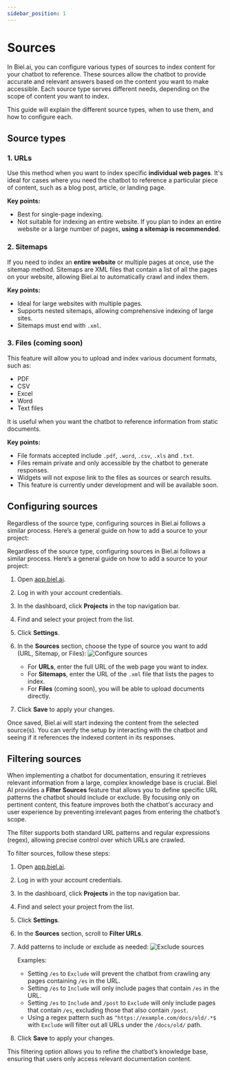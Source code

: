 ```yaml
---
sidebar_position: 1
---
```


# Sources

In Biel.ai, you can configure various types of sources to index content for your chatbot to reference.
These sources allow the chatbot to provide accurate and relevant answers based on the content you want to make accessible. Each source type serves different needs, depending on the scope of content you want to index.

This guide will explain the different source types, when to use them, and how to configure each.

## Source types

### 1. URLs

Use this method when you want to index specific **individual web pages**. 
It's ideal for cases where you need the chatbot to reference a particular piece of content, such as a blog post, article, or landing page.

**Key points:**
- Best for single-page indexing.
- Not suitable for indexing an entire website. If you plan to index an entire website or a large number of pages, **using a sitemap is recommended**.

### 2. Sitemaps

If you need to index an **entire website** or multiple pages at once, use the sitemap method.
Sitemaps are XML files that contain a list of all the pages on your website, allowing Biel.ai to automatically crawl and index them.

**Key points:**
- Ideal for large websites with multiple pages.
- Supports nested sitemaps, allowing comprehensive indexing of large sites.
- Sitemaps must end with `.xml`.

### 3. Files (coming soon)

This feature will allow you to upload and index various document formats, such as:

* PDF
* CSV
* Excel
* Word
* Text files

It is useful when you want the chatbot to reference information from static documents.

**Key points:**
- File formats accepted include `.pdf`, `.word`, `.csv`, `.xls` and `.txt`.
- Files remain private and only accessible by the chatbot to generate responses.
- Widgets will not expose link to the files as sources or search results.
- This feature is currently under development and will be available soon.

## Configuring sources

Regardless of the source type, configuring sources in Biel.ai follows a similar process. Here’s a general guide on how to add a source to your project:

Regardless of the source type, configuring sources in Biel.ai follows a similar process. Here’s a general guide on how to add a source to your project:

1. Open [app.biel.ai](https://app.biel.ai).
2. Log in with your account credentials.
3. In the dashboard, click **Projects** in the top navigation bar.
4. Find and select your project from the list.
5. Click **Settings**.
6. In the **Sources** section, choose the type of source you want to add (URL, Sitemap, or Files):
    ![Configure sources](./images/create-project.png)

    - For **URLs**, enter the full URL of the web page you want to index.
    - For **Sitemaps**, enter the URL of the `.xml` file that lists the pages to index.
    - For **Files** (coming soon), you will be able to upload documents directly.
7. Click **Save** to apply your changes.

Once saved, Biel.ai will start indexing the content from the selected source(s). You can verify the setup by interacting with the chatbot and seeing if it references the indexed content in its responses.

## Filtering sources

When implementing a chatbot for documentation, ensuring it retrieves relevant information from a large, complex knowledge base is crucial.
Biel AI provides a **Filter Sources** feature that allows you to define specific URL patterns the chatbot should include or exclude. 
By focusing only on pertinent content, this feature improves both the chatbot's accuracy and user experience by preventing irrelevant pages from entering the chatbot’s scope.

The filter supports both standard URL patterns and regular expressions (regex), allowing precise control over which URLs are crawled.

To filter sources, follow these steps:

1. Open [app.biel.ai](https://app.biel.ai).
2. Log in with your account credentials.
3. In the dashboard, click **Projects** in the top navigation bar.
4. Find and select your project from the list.
5. Click **Settings**.
6. In the **Sources** section, scroll to **Filter URLs**.
7. Add patterns to include or exclude as needed:
    ![Exclude sources](./images/exclude-url.png)
    
    Examples:
    * Setting `/es` to `Exclude` will prevent the chatbot from crawling any pages containing `/es` in the URL.
    * Setting `/es` to `Include` will only include pages that contain `/es` in the URL.
    * Setting `/es` to `Include` and `/post` to `Exclude` will only include pages that contain `/es`, excluding those that also contain `/post`.
    * Using a regex pattern such as `^https://example.com/docs/old/.*$` with `Exclude` will filter out all URLs under the `/docs/old/` path.

7. Click **Save** to apply your changes.

This filtering option allows you to refine the chatbot’s knowledge base, ensuring that users only access relevant documentation content.





